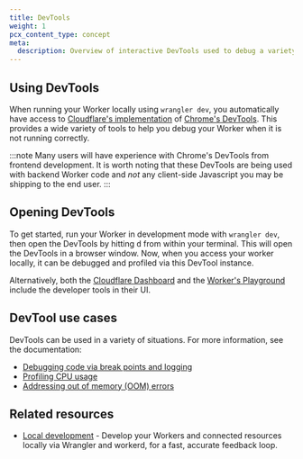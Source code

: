 ```yaml
---
title: DevTools
weight: 1
pcx_content_type: concept
meta:
  description: Overview of interactive DevTools used to debug a variety of situations
---
```


## Using DevTools

When running your Worker locally using `wrangler dev`, you automatically have access to [Cloudflare's implementation](https://github.com/cloudflare/workers-sdk/tree/main/packages/wrangler-devtools?cf_target_id=115890352C73E75FD7D837D0B8720E96) of [Chrome's DevTools](https://developer.chrome.com/docs/devtools/overview). This provides a wide variety of tools to help you debug your Worker when it is not running correctly.

:::note
Many users will have experience with Chrome's DevTools from frontend development. It is worth noting that these DevTools are being used with backend Worker code and _not_ any client-side Javascript you may be shipping to the end user.
:::

## Opening DevTools

To get started, run your Worker in development mode with `wrangler dev`, then open the DevTools by hitting <kbd>d</kbd> from within your terminal. This will open the DevTools in a browser window. Now, when you access your worker locally, it can be debugged and profiled via this DevTool instance.

Alternatively, both the [Cloudflare Dashboard](https://dash.cloudflare.com/) and the [Worker's Playground](https://workers.cloudflare.com/playground) include the developer tools in their UI.

## DevTool use cases

DevTools can be used in a variety of situations. For more information, see the documentation:

- [Debugging code via break points and logging](/workers/observability/dev-tools/breakpoints/)
- [Profiling CPU usage](/workers/observability/dev-tools/cpu-usage/)
- [Addressing out of memory (OOM) errors](/workers/observability/dev-tools/memory-usage/)

## Related resources

- [Local development](/workers/testing/local-development/) - Develop your Workers and connected resources locally via Wrangler and workerd, for a fast, accurate feedback loop.
